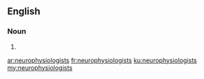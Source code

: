 ==English==

===Noun===
{{head|en|noun plural form}}

# {{plural of|neurophysiologist|lang=en}}

[[ar:neurophysiologists]]
[[fr:neurophysiologists]]
[[ku:neurophysiologists]]
[[my:neurophysiologists]]